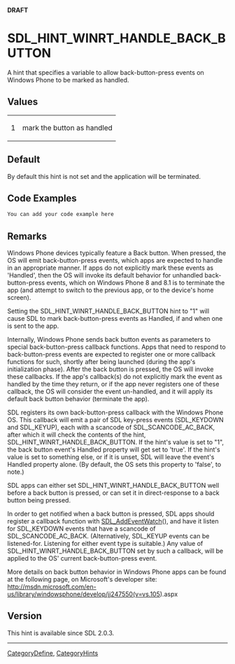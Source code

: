 <span color="red">'''DRAFT'''</span>

<!-- #*^*^*^*^*See http://wiki.libsdl.org/moin.cgi/SGEnumerations for details on editing this page*^*^*^*^* -->


= SDL_HINT_WINRT_HANDLE_BACK_BUTTON =
A hint that specifies a variable to allow back-button-press events on Windows Phone to be marked as handled.




== Values ==
{|
|1
|mark the button as handled
|}


== Default ==
By default this hint is not set and the application will be terminated.


== Code Examples ==
<syntaxhighlight lang='c++'>
You can add your code example here
</syntaxhighlight>

<!-- #Leave this section as-is unless you have a code example to put in.  In that case, replace You can add your code example here with your code example following the Style Guide instructions.  Leave the rest of the markup alone and delete this comment. -->


== Remarks ==
Windows Phone devices typically feature a Back button.  When pressed, the OS will emit back-button-press events, which apps are expected to
handle in an appropriate manner.  If apps do not explicitly mark these events as 'Handled', then the OS will invoke its default behavior for
unhandled back-button-press events, which on Windows Phone 8 and 8.1 is to terminate the app (and attempt to switch to the previous app, or to the
device's home screen).

Setting the SDL_HINT_WINRT_HANDLE_BACK_BUTTON hint to "1" will cause SDL to mark back-button-press events as Handled, if and when one is sent to
the app.

Internally, Windows Phone sends back button events as parameters to special back-button-press callback functions.  Apps that need to respond
to back-button-press events are expected to register one or more callback functions for such, shortly after being launched (during the
app's initialization phase).  After the back button is pressed, the OS will invoke these callbacks.  If the app's callback(s) do not explicitly
mark the event as handled by the time they return, or if the app never registers one of these callback, the OS will consider the event un-handled, and it will apply its default back button behavior (terminate the app).

SDL registers its own back-button-press callback with the Windows Phone OS.  This callback will emit a pair of SDL key-press events (SDL_KEYDOWN
and SDL_KEYUP), each with a scancode of SDL_SCANCODE_AC_BACK, after which it will check the contents of the hint, SDL_HINT_WINRT_HANDLE_BACK_BUTTON.
If the hint's value is set to "1", the back button event's Handled property will get set to 'true'.  If the hint's value is set to something
else, or if it is unset, SDL will leave the event's Handled property alone.  (By default, the OS sets this property to 'false', to note.)

SDL apps can either set SDL_HINT_WINRT_HANDLE_BACK_BUTTON well before a back button is pressed, or can set it in direct-response to a back button
being pressed.

In order to get notified when a back button is pressed, SDL apps should register a callback function with [[SDL_AddEventWatch]](), and have it listen
for SDL_KEYDOWN events that have a scancode of SDL_SCANCODE_AC_BACK. (Alternatively, SDL_KEYUP events can be listened-for.  Listening for
either event type is suitable.)  Any value of SDL_HINT_WINRT_HANDLE_BACK_BUTTON set by such a callback, will be applied to the OS' current back-button-press event.

More details on back button behavior in Windows Phone apps can be found at the following page, on Microsoft's developer site:
http://msdn.microsoft.com/en-us/library/windowsphone/develop/jj247550(v=vs.105).aspx


== Version ==
This hint is available since SDL 2.0.3.


----
[[CategoryDefine]], [[CategoryHints]]
<!-- #See the Style Guide for instructions on editing the footer. -->
